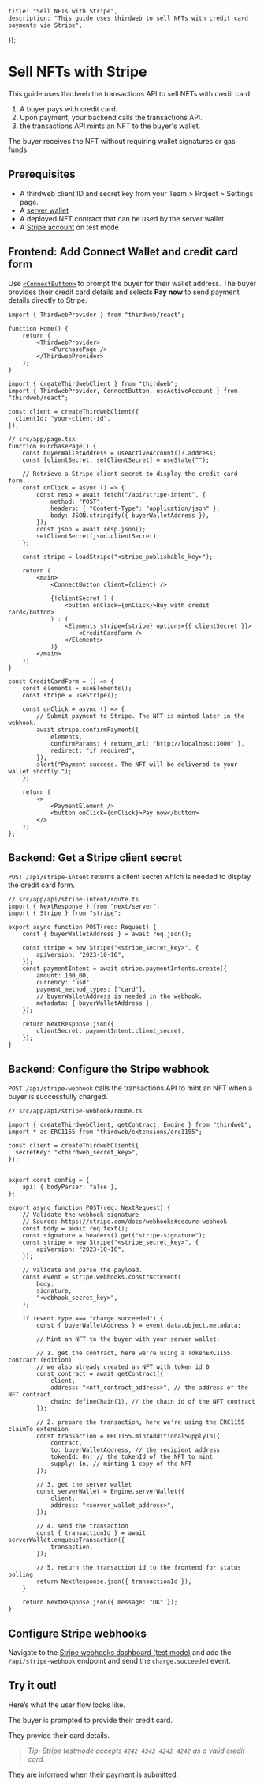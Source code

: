 
	title: "Sell NFTs with Stripe",
	description: "This guide uses thirdweb to sell NFTs with credit card payments via Stripe",
});

# Sell NFTs with Stripe

This guide uses thirdweb the transactions API to sell NFTs with credit card:

1. A buyer pays with credit card.
1. Upon payment, your backend calls the transactions API.
1. the transactions API mints an NFT to the buyer's wallet.

The buyer receives the NFT without requiring wallet signatures or gas funds.

<DocImage src={OverviewImage} alt="NFT checkout overview" />

## Prerequisites

- A thirdweb client ID and secret key from your Team > Project > Settings page.
- A [server wallet](/connect/wallet/server)
- A deployed NFT contract that can be used by the server wallet
- A [Stripe account](https://dashboard.stripe.com/register) on test mode

## Frontend: Add Connect Wallet and credit card form

Use [`<ConnectButton>`](/references/typescript/v5/ConnectButton) to prompt the buyer for their wallet address. The buyer provides their credit card details and selects **Pay now** to send payment details directly to Stripe.

```tsx
import { ThirdwebProvider } from "thirdweb/react";

function Home() {
	return (
		<ThirdwebProvider>
			<PurchasePage />
		</ThirdwebProvider>
	);
}
```

```tsx
import { createThirdwebClient } from "thirdweb";
import { ThirdwebProvider, ConnectButton, useActiveAccount } from "thirdweb/react";

const client = createThirdwebClient({
  clientId: "your-client-id",
});

// src/app/page.tsx
function PurchasePage() {
	const buyerWalletAddress = useActiveAccount()?.address;
	const [clientSecret, setClientSecret] = useState("");

	// Retrieve a Stripe client secret to display the credit card form.
	const onClick = async () => {
		const resp = await fetch("/api/stripe-intent", {
			method: "POST",
			headers: { "Content-Type": "application/json" },
			body: JSON.stringify({ buyerWalletAddress }),
		});
		const json = await resp.json();
		setClientSecret(json.clientSecret);
	};

	const stripe = loadStripe("<stripe_publishable_key>");

	return (
		<main>
			<ConnectButton client={client} />

			{!clientSecret ? (
				<button onClick={onClick}>Buy with credit card</button>
			) : (
				<Elements stripe={stripe} options={{ clientSecret }}>
					<CreditCardForm />
				</Elements>
			)}
		</main>
	);
}
```

```tsx
const CreditCardForm = () => {
	const elements = useElements();
	const stripe = useStripe();

	const onClick = async () => {
		// Submit payment to Stripe. The NFT is minted later in the webhook.
		await stripe.confirmPayment({
			elements,
			confirmParams: { return_url: "http://localhost:3000" },
			redirect: "if_required",
		});
		alert("Payment success. The NFT will be delivered to your wallet shortly.");
	};

	return (
		<>
			<PaymentElement />
			<button onClick={onClick}>Pay now</button>
		</>
	);
};
```

## Backend: Get a Stripe client secret

`POST /api/stripe-intent` returns a client secret which is needed to display the credit card form.

```tsx
// src/app/api/stripe-intent/route.ts
import { NextResponse } from "next/server";
import { Stripe } from "stripe";

export async function POST(req: Request) {
	const { buyerWalletAddress } = await req.json();

	const stripe = new Stripe("<stripe_secret_key>", {
		apiVersion: "2023-10-16",
	});
	const paymentIntent = await stripe.paymentIntents.create({
		amount: 100_00,
		currency: "usd",
		payment_method_types: ["card"],
		// buyerWalletAddress is needed in the webhook.
		metadata: { buyerWalletAddress },
	});

	return NextResponse.json({
		clientSecret: paymentIntent.client_secret,
	});
}
```

## Backend: Configure the Stripe webhook

`POST /api/stripe-webhook` calls the transactions API to mint an NFT when a buyer is successfully charged.

```tsx
// src/app/api/stripe-webhook/route.ts

import { createThirdwebClient, getContract, Engine } from "thirdweb";
import * as ERC1155 from "thirdweb/extensions/erc1155";

const client = createThirdwebClient({
  secretKey: "<thirdweb_secret_key>",
});


export const config = {
	api: { bodyParser: false },
};

export async function POST(req: NextRequest) {
	// Validate the webhook signature
	// Source: https://stripe.com/docs/webhooks#secure-webhook
	const body = await req.text();
	const signature = headers().get("stripe-signature");
	const stripe = new Stripe("<stripe_secret_key>", {
		apiVersion: "2023-10-16",
	});

	// Validate and parse the payload.
	const event = stripe.webhooks.constructEvent(
		body,
		signature,
		"<webhook_secret_key>",
	);

	if (event.type === "charge.succeeded") {
		const { buyerWalletAddress } = event.data.object.metadata;

		// Mint an NFT to the buyer with your server wallet.

        // 1. get the contract, here we're using a TokenERC1155 contract (Edition)
        // we also already created an NFT with token id 0
        const contract = await getContract({
            client,
            address: "<nft_contract_address>", // the address of the NFT contract
            chain: defineChain(1), // the chain id of the NFT contract
        });

        // 2. prepare the transaction, here we're using the ERC1155 claimTo extension
        const transaction = ERC1155.mintAdditionalSupplyTo({
            contract,
            to: buyerWalletAddress, // the recipient address
            tokenId: 0n, // the tokenId of the NFT to mint
            supply: 1n, // minting 1 copy of the NFT
        });

        // 3. get the server wallet
        const serverWallet = Engine.serverWallet({
            client,
            address: "<server_wallet_address>",
        });

        // 4. send the transaction
        const { transactionId } = await serverWallet.enqueueTransaction({
            transaction,
        });

        // 5. return the transaction id to the frontend for status polling
        return NextResponse.json({ transactionId });
	}

	return NextResponse.json({ message: "OK" });
}
```

## Configure Stripe webhooks

Navigate to the [Stripe webhooks dashboard (test mode)](https://dashboard.stripe.com/test/webhooks) and add the `/api/stripe-webhook` endpoint and send the `charge.succeeded` event.

## Try it out!

Here’s what the user flow looks like.

The buyer is prompted to provide their credit card.

<DocImage src={NftCheckout1} alt="Initial page load" className="w-[550px]" />

They provide their card details.

> _Tip: Stripe testmode accepts `4242 4242 4242 4242` as a valid credit card._

<DocImage
	src={NftCheckout2}
	alt="Prompted for card details"
	className="w-[550px]"
/>

They are informed when their payment is submitted.

<DocImage src={NftCheckout3} alt="Successful payment" className="w-[550px]" />
